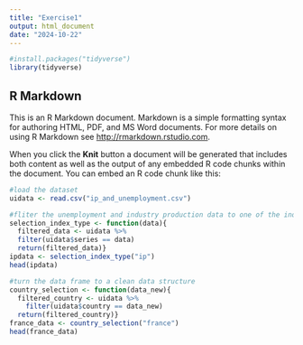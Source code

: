 ```yaml
---
title: "Exercise1"
output: html_document
date: "2024-10-22"
---
```


```r
#install.packages("tidyverse")
library(tidyverse)
```

## R Markdown

This is an R Markdown document. Markdown is a simple formatting syntax for authoring HTML, PDF, and MS Word documents. For more details on using R Markdown see <http://rmarkdown.rstudio.com>.

When you click the **Knit** button a document will be generated that includes both content as well as the output of any embedded R code chunks within the document. You can embed an R code chunk like this:


```r
#load the dataset
uidata <- read.csv("ip_and_unemployment.csv")
```

```r
#fliter the unemployment and industry production data to one of the index
selection_index_type <- function(data){
  filtered_data <- uidata %>%
  filter(uidata$series == data)
  return(filtered_data)}
ipdata <- selection_index_type("ip")
head(ipdata)
```

```r
#turn the data frame to a clean data structure
country_selection <- function(data_new){
  filtered_country <- uidata %>%
    filter(uidata$country == data_new)
  return(filtered_country)} 
france_data <- country_selection("france")
head(france_data)

```